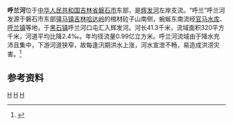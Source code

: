 {{Otheruses|呼兰河 (消歧义)|other=同名或類似名的其它條目描述}}
{{Infobox river
| name               = 呼兰河
| name_native        = 
| image              = Map of the Huifa River.jpg
| image_size         = 300px
| image_caption      = 辉发河流域示意图
| river_system       = [[黑龙江|黑龙江]]流域[[松花江|松花江]]水系[[辉发河|辉发河]]支流
| progression        = 
| source1_location   = [[吉林省|吉林省]][[磐石市|磐石市]][[驿马镇_(磐石市)|驿马镇]]棺材砬子山南侧
| mouth_location     = 吉林省磐石市[[黑石镇_(磐石市)|黑石镇]]呼兰河口屯[[辉发河|辉发河]]
| altitude_difference= 
| basin_size         = 320 km<sup>2</sup>
| basin_countries    = {{PRC}}
| basin_cities       = [[呼兰镇|呼兰镇]]
| basin_landmarks    = 
| basin_population   = 
<!---------------------- PHYSIOGNOMY -->
| length             = 41.3 km
| discharge1_location= 
| discharge1_min     = 
| discharge1_avg     = 
| discharge1_max     = 
<!---------------------- FEATURES -->
| tributaries_left   = 郭家店河、梁家河、东二道河
| tributaries_right  = 
| waterbodies        = [[官马水库|官马水库]]
| waterfalls         = 
| bridges            = 
| ports              = 
| custom_label       = 
| custom_data        = 
| extra              = 
}}

'''呼兰河'''位于[[中华人民共和国|中华人民共和国]][[吉林省|吉林省]][[磐石市|磐石市]]东部，是[[辉发河|辉发河]]左岸支流。“呼兰”{{cn-span|（[[满文|满文]]：{{ManchuSibeUnicode|ᡥᡡᠯᠠᠨ|style=text-align:left}}，[[满文转写方案|转写]]：''hvlan''）为[[满语|满语]]，意为“[[烟囱|烟囱]]”。|date=2021年8月}}呼兰河发源于磐石市东部[[驿马镇_(磐石市)|驿马镇]][[吉林哈达岭|吉林哈达岭]]的棺材砬子山南侧，蜿蜒东南流经[[官马水库|官马水库]]、[[呼兰镇|呼兰镇]]等地，于[[黑石镇_(磐石市)|黑石镇]]呼兰河口屯汇入辉发河。河长41.3千米，流域面积320平方千米，河道平均比降2.4‰。年均径流量0.99亿立方米。呼兰河流域由于降水充沛且集中，下游河道狭窄，故每逢汛期洪水上涨，河水宣泄不畅，易造成洪涝灾害。<ref name="中国河湖大典">{{cite book zh |author=《[[中国河湖大典|中国河湖大典]]》编纂委员会 |title=《中国河湖大典·黑龙江、辽河卷》 |format=M |edition=1 |location=北京 |publisher=中国水利水电出版社 |date=2014年4月 |pages=134页 |id= ISBN 978-7-5170-1950-3}}</ref>

==参考资料==
{{reflist}}


[[Category:松花江水系|H]]
[[Category:吉林河流|H]]
[[Category:磐石市|H]]